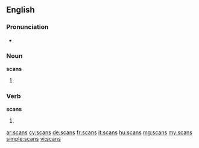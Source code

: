==English==

===Pronunciation===
* {{rhymes|ɑːns}}

===Noun===
'''scans'''

# {{plural of|scan}}

===Verb===
'''scans'''

# {{third-person singular of|scan}}

[[ar:scans]]
[[cy:scans]]
[[de:scans]]
[[fr:scans]]
[[it:scans]]
[[hu:scans]]
[[mg:scans]]
[[my:scans]]
[[simple:scans]]
[[vi:scans]]